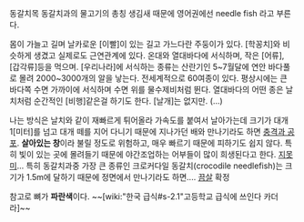 동갈치목 동갈치과의 물고기의 총칭
생김새 때문에 영어권에선 needle fish 라고 부른다.

몸이 가늘고 길며 날카로운 [이빨]이 있는 길고 가느다란 주둥이가 있다. [학꽁치]와 비슷하게 생겼고 실제로도 근연관계에 있다.
온대와 열대바다에 서식하며, 작은 [어류], [갑각류]등을 먹으며. [우리나라]에 서식하는 종류는 산란기인 5~7월달에 연안 바다풀로 몰려 2000~3000개의 알을 낳는다. 전세계적으로 60여종이 있다.
평상시에는 큰 바다쪽 수면 가까이에 서식하며 수면 위를 물수제비처럼 뛴다. 열대바다의 어떤 종은 날치처럼 순간적인 [비행]같은걸 하기도 한다. [날개]는 없지만. (...)
   
나는 방식은 날치와 같이 재빠르게 튀어올라 가속도를 붙여서 날아가는데 크기가 대개 1[미터]를 넘고 대개 떼를 지어 다니기 때문에 지나가던 배와 만나기라도 하면 [[충격과 공포]]. '''살아있는 창'''이라 불릴 정도로 위험하고, 매우 빠르기 때문에 피하기도 쉽지 않다. 특히 빛이 있는 곳에 몰려들기 때문에 야간조업하는 어부들이 많이 희생된다고 한다. [[지못미]]...
특히 동갈치과중 가장 큰 종류인 크로커다일 동갈치(crocodile needlefish)는 크기가 1.5m에 달하기 때문에 정면에서 만나기라도 하면.... [[끔살]] 확정 

참고로 뼈가 '''파란색'''이다. ~~[wiki:"한국 급식#s-2.1"고등학교 급식에 쓰인다 카더라]~~
